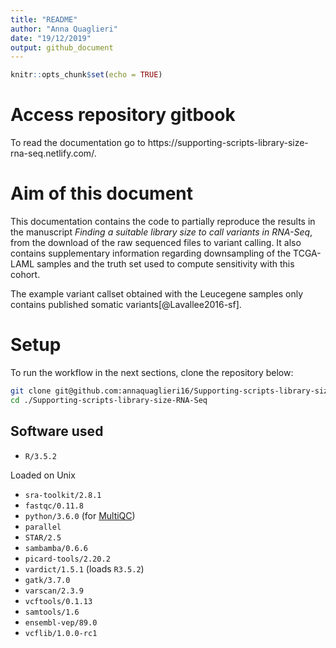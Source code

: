 ```yaml
---
title: "README"
author: "Anna Quaglieri"
date: "19/12/2019"
output: github_document
---
```


```r
knitr::opts_chunk$set(echo = TRUE)
```

# Access repository gitbook

To read the documentation go to https://supporting-scripts-library-size-rna-seq.netlify.com/.

# Aim of this document

This documentation contains the code to partially reproduce the results in the manuscript *Finding a suitable library size to call variants in RNA-Seq*, from the download of the raw sequenced files to variant calling. It also contains supplementary information regarding downsampling of the TCGA-LAML samples and the truth set used to compute sensitivity with this cohort.

The example variant callset obtained with the Leucegene samples only contains published somatic variants[@Lavallee2016-sf].   

# Setup

To run the workflow in the next sections, clone the repository below:

```bash
git clone git@github.com:annaquaglieri16/Supporting-scripts-library-size-RNA-Seq.git
cd ./Supporting-scripts-library-size-RNA-Seq
```


## Software used

* `R/3.5.2`

Loaded on Unix

* `sra-toolkit/2.8.1`
* `fastqc/0.11.8`
* `python/3.6.0` (for [MultiQC](https://multiqc.info/))
* `parallel`
* `STAR/2.5`
* `sambamba/0.6.6`
* `picard-tools/2.20.2`
* `vardict/1.5.1` (loads `R3.5.2`)
* `gatk/3.7.0`
* `varscan/2.3.9`
* `vcftools/0.1.13`
* `samtools/1.6`
* `ensembl-vep/89.0`
* `vcflib/1.0.0-rc1`


